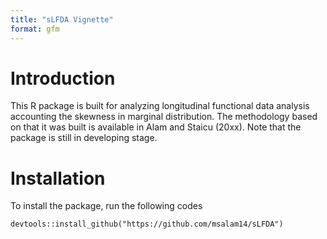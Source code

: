 ```yaml
---
title: "sLFDA Vignette"
format: gfm
---
```


# Introduction

This R package is built for analyzing longitudinal functional data analysis accounting the skewness in marginal distribution. The methodology based on that it was built is available in Alam and Staicu (20xx). Note that the package is still in developing stage. 

# Installation

To install the package, run the following codes

```
devtools::install_github("https://github.com/msalam14/sLFDA")
```

